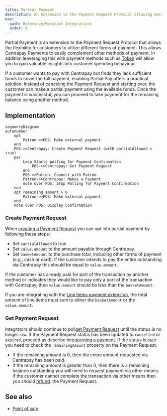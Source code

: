 ```yaml
---
title: Partial Payment
description: An extension to the Payment Request Protocol allowing merchant integrators to accept a partial amount of a transaction through Centrapay.
nav:
  path: Reference/Merchant Integrations
  order: 8
---
```


Partial Payment is an extension to the Payment Request Protocol that allows
the flexibility for customers to utilize different forms of payment. This allows
Centrapay Payments to easily complement other methods of payment. In addition
leaveraging this with payment methods such as
[Token](https://docs.centrapay.com/api/assets#tokens-experimental) will allow you
to gain valuable insights into customer spending behaviour.

If a customer wants to pay with Centrapay but finds they lack sufficient funds
to cover the full payment, enabling Partial Pay offers a practical solution.
Instead of canceling the Payment Request and starting over, the customer can
make a partial payment using the available funds. Once the payment is successful,
you can proceed to take payment for the remaining balance using another method.

## Implementation

```mermaid
sequenceDiagram
autonumber
	opt
		Patron->>POS: Make external payment
	end
	POS->>Centrapay: Create Payment Request (with partialAllowed = true)
	par
		Loop Starts polling for Payment Confirmation
			POS->>Centrapay: Get Payment Request
		end
		POS->>Patron: Connect with Patron
		Patron->>Centrapay: Makes a Payment
		note over POS: Stop Polling for Payment Confirmation
	end
	opt remaining amount > 0
		Patron->>POS: Make external payment
	end
	note over POS: Display Confirmation
```

### Create Payment Request

When [creating a Payment Request](https://docs.centrapay.com/api/payment-requests#create-a-payment-request)
you can opt into partial payment by following these steps:

- Set `partialAllowed` to true.
- Set `value.amount` to the amount payable through Centrapay.
- Set `basketAmount` to the purchase total, including other forms of payment
(e.g., cash or card). If the customer intends to pay the entire outstanding
via Centrapay this should be equal to `value.amount`.

If the customer has already paid for part of the transaction by another method
or indicates they would like to pay only a part of the transaction with Centrapay,
then `value.amount` should be less than the `basketAmount`.

If you are integrating with the [Line Items payment extension](/guides/line-items),
the total amount of line items must sum to either the `basketAmount` or the
`value.amount`.

### Get Payment Request

Integrators should continue to poll[get Payment Request](https://docs.centrapay.com/api/payment-requests#get-a-payment-request)
until the status is no longer `new`. If the Payment Request status has been
updated to `cancelled` or `expired`, proceed as describe in[requesting a payment](/guides/requesting-payment#polling-for-payment-confirmation).
If the status is `paid` you need to check the `remainingAmount` property on the
Payment Request.

- If the remaining amount is 0, then the entire amount requested via Centrapay
has been paid.
- If the remaining amount is greater than 0, then there is a remaining balance
outstanding you will need to request payment via other means. If the customer
cannot complete the transaction via other means then you should
[refund](https://docs.centrapay.com/api/payment-requests#refund-a-payment-request).
the Payment Request.

## See also

- [Point of sale](/guides/point-of-sale/)
